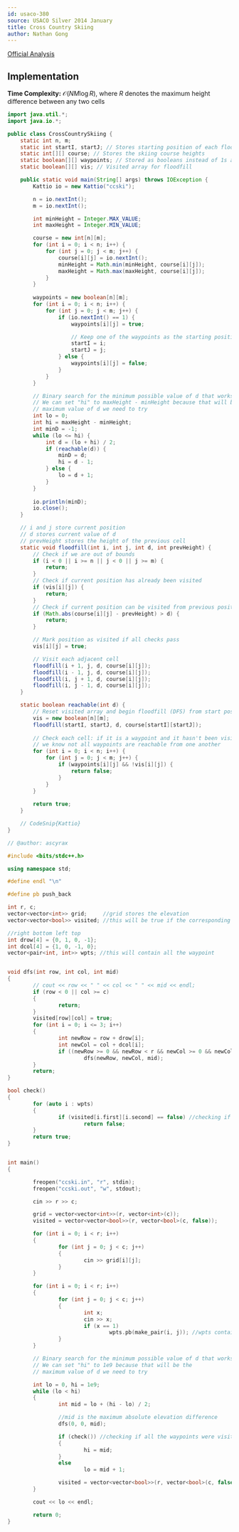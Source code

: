 ```yaml
---
id: usaco-380
source: USACO Silver 2014 January
title: Cross Country Skiing
author: Nathan Gong
---
```


[Official Analysis](http://www.usaco.org/current/data/sol_ccski.html)

## Implementation

**Time Complexity:** $\mathcal{O}(NM\log R)$, where $R$ denotes the maximum
height difference between any two cells

<LanguageSection>

<JavaSection>

```java
import java.util.*;
import java.io.*;

public class CrossCountrySkiing {
	static int n, m;
	static int startI, startJ; // Stores starting position of each floodfill
	static int[][] course; // Stores the skiing course heights
	static boolean[][] waypoints; // Stored as booleans instead of 1s and 0s
	static boolean[][] vis; // Visited array for floodfill

	public static void main(String[] args) throws IOException {
		Kattio io = new Kattio("ccski");

		n = io.nextInt();
		m = io.nextInt();

		int minHeight = Integer.MAX_VALUE;
		int maxHeight = Integer.MIN_VALUE;

		course = new int[n][m];
		for (int i = 0; i < n; i++) {
			for (int j = 0; j < m; j++) {
				course[i][j] = io.nextInt();
				minHeight = Math.min(minHeight, course[i][j]);
				maxHeight = Math.max(maxHeight, course[i][j]);
			}
		}
		
		waypoints = new boolean[n][m];
		for (int i = 0; i < n; i++) {
			for (int j = 0; j < m; j++) {
				if (io.nextInt() == 1) {
					waypoints[i][j] = true;

					// Keep one of the waypoints as the starting position
					startI = i;
					startJ = j;
				} else {
					waypoints[i][j] = false;
				}
			}
		}

		// Binary search for the minimum possible value of d that works
		// We can set "hi" to maxHeight - minHeight because that will be the
		// maximum value of d we need to try
		int lo = 0;
		int hi = maxHeight - minHeight;
		int minD = -1;
		while (lo <= hi) {
			int d = (lo + hi) / 2;
			if (reachable(d)) {
				minD = d;
				hi = d - 1;
			} else {
				lo = d + 1;
			}
		}
		
		io.println(minD);
		io.close();
	}

	// i and j store current position
	// d stores current value of d
	// prevHeight stores the height of the previous cell
	static void floodfill(int i, int j, int d, int prevHeight) {
		// Check if we are out of bounds
		if (i < 0 || i >= n || j < 0 || j >= m) {
			return;
		}
		// Check if current position has already been visited
		if (vis[i][j]) {
			return;
		}
		// Check if current position can be visited from previous position
		if (Math.abs(course[i][j] - prevHeight) > d) {
			return;
		}

		// Mark position as visited if all checks pass
		vis[i][j] = true;

		// Visit each adjacent cell
		floodfill(i + 1, j, d, course[i][j]);
		floodfill(i - 1, j, d, course[i][j]);
		floodfill(i, j + 1, d, course[i][j]);
		floodfill(i, j - 1, d, course[i][j]);
	}

	static boolean reachable(int d) {
		// Reset visited array and begin floodfill (DFS) from start position
		vis = new boolean[n][m];
		floodfill(startI, startJ, d, course[startI][startJ]);
		
		// Check each cell: if it is a waypoint and it hasn't been visited,
		// we know not all waypoints are reachable from one another
		for (int i = 0; i < n; i++) {
			for (int j = 0; j < m; j++) {
				if (waypoints[i][j] && !vis[i][j]) {
					return false;
				}
			}
		}
		
		return true;
	}

	// CodeSnip{Kattio}
}
```

</JavaSection>

<CPPSection>

```cpp
// @author: ascyrax

#include <bits/stdc++.h>

using namespace std;

#define endl "\n"

#define pb push_back

int r, c;
vector<vector<int>> grid;     //grid stores the elevation
vector<vector<bool>> visited; //this will be true if the corresponding location of the grid has been visited atleast once

//right bottom left top
int drow[4] = {0, 1, 0, -1};
int dcol[4] = {1, 0, -1, 0};
vector<pair<int, int>> wpts; //this will contain all the waypoint


void dfs(int row, int col, int mid)
{
        // cout << row << " " << col << " " << mid << endl;
        if (row < 0 || col >= c)
        {
                return;
        }
        visited[row][col] = true;
        for (int i = 0; i <= 3; i++)
        {
                int newRow = row + drow[i];
                int newCol = col + dcol[i];
                if ((newRow >= 0 && newRow < r && newCol >= 0 && newCol < c) && !visited[newRow][newCol] && (abs(grid[newRow][newCol] - grid[row][col]) <= mid))
                        dfs(newRow, newCol, mid);
        }
        return;
}

bool check()
{
        for (auto i : wpts)
        {
                if (visited[i.first][i.second] == false) //checking if all the waypoints were visited in the last dfs, or not
                        return false;
        }
        return true;
}


int main()
{

        freopen("ccski.in", "r", stdin);
        freopen("ccski.out", "w", stdout);

        cin >> r >> c;

        grid = vector<vector<int>>(r, vector<int>(c));
        visited = vector<vector<bool>>(r, vector<bool>(c, false));

        for (int i = 0; i < r; i++)
        {
                for (int j = 0; j < c; j++)
                {
                        cin >> grid[i][j];
                }
        }

        for (int i = 0; i < r; i++)
        {
                for (int j = 0; j < c; j++)
                {
                        int x;
                        cin >> x;
                        if (x == 1)
                                wpts.pb(make_pair(i, j)); //wpts contains all the waypoints
                }
        }

        // Binary search for the minimum possible value of d that works
        // We can set "hi" to 1e9 because that will be the
        // maximum value of d we need to try

        int lo = 0, hi = 1e9;
        while (lo < hi)
        {
                int mid = lo + (hi - lo) / 2;

                //mid is the maximum absolute elevation difference
                dfs(0, 0, mid);

                if (check()) //checking if all the waypoints were visited or not
                {
                        hi = mid;
                }
                else
                        lo = mid + 1;

                visited = vector<vector<bool>>(r, vector<bool>(c, false));
        }

        cout << lo << endl;

        return 0;
}

```

</CPPSection>

</LanguageSection>

